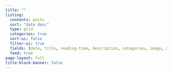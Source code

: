 ```yaml
---
title: ""
listing:
  contents: posts
  sort: "date desc"
  type: grid
  categories: true
  sort-ui: false
  filter-ui: true
  fields: [date, title, reading-time, description, categories, image, author]
  feed: true
page-layout: full
title-block-banner: false
---
```

